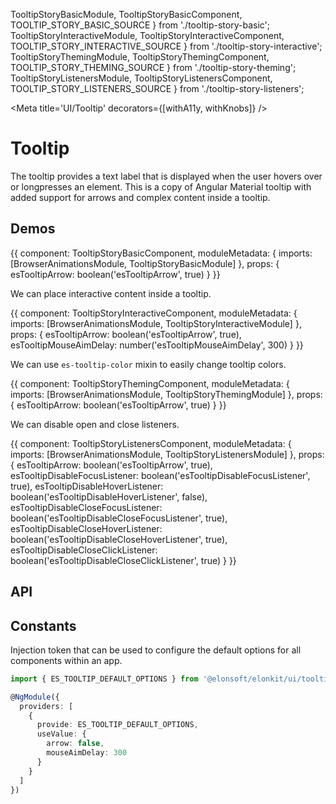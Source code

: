 



  TooltipStoryBasicModule,
  TooltipStoryBasicComponent,
  TOOLTIP_STORY_BASIC_SOURCE
} from './tooltip-story-basic';
  TooltipStoryInteractiveModule,
  TooltipStoryInteractiveComponent,
  TOOLTIP_STORY_INTERACTIVE_SOURCE
} from './tooltip-story-interactive';
  TooltipStoryThemingModule,
  TooltipStoryThemingComponent,
  TOOLTIP_STORY_THEMING_SOURCE
} from './tooltip-story-theming';
  TooltipStoryListenersModule,
  TooltipStoryListenersComponent,
  TOOLTIP_STORY_LISTENERS_SOURCE
} from './tooltip-story-listeners';

<Meta title='UI/Tooltip' decorators={[withA11y, withKnobs]} />

# Tooltip

The tooltip provides a text label that is displayed when the user hovers over or longpresses an element.
This is a copy of Angular Material tooltip with added support for arrows and complex content inside a tooltip.

## Demos

<Preview source={TOOLTIP_STORY_BASIC_SOURCE}>
  <Story name='Basic' height='110px'>
    {{
      component: TooltipStoryBasicComponent,
      moduleMetadata: {
        imports: [BrowserAnimationsModule, TooltipStoryBasicModule]
      },
      props: {
        esTooltipArrow: boolean('esTooltipArrow', true)
      }
    }}
  </Story>
</Preview>

We can place interactive content inside a tooltip.

<Preview source={TOOLTIP_STORY_INTERACTIVE_SOURCE}>
  <Story name='Interactive' height='150px'>
    {{
      component: TooltipStoryInteractiveComponent,
      moduleMetadata: {
        imports: [BrowserAnimationsModule, TooltipStoryInteractiveModule]
      },
      props: {
        esTooltipArrow: boolean('esTooltipArrow', true),
        esTooltipMouseAimDelay: number('esTooltipMouseAimDelay', 300)
      }
    }}
  </Story>
</Preview>

We can use `es-tooltip-color` mixin to easily change tooltip colors.

<Preview source={TOOLTIP_STORY_THEMING_SOURCE}>
  <Story name='Theming' height='150px'>
    {{
      component: TooltipStoryThemingComponent,
      moduleMetadata: {
        imports: [BrowserAnimationsModule, TooltipStoryThemingModule]
      },
      props: {
        esTooltipArrow: boolean('esTooltipArrow', true)
      }
    }}
  </Story>
</Preview>

We can disable open and close listeners.

<Preview source={TOOLTIP_STORY_LISTENERS_SOURCE}>
  <Story name='Listeners' height='150px'>
    {{
      component: TooltipStoryListenersComponent,
      moduleMetadata: {
        imports: [BrowserAnimationsModule, TooltipStoryListenersModule]
      },
      props: {
        esTooltipArrow: boolean('esTooltipArrow', true),
        esTooltipDisableFocusListener: boolean('esTooltipDisableFocusListener', true),
        esTooltipDisableHoverListener: boolean('esTooltipDisableHoverListener', false),
        esTooltipDisableCloseFocusListener: boolean('esTooltipDisableCloseFocusListener', true),
        esTooltipDisableCloseHoverListener: boolean('esTooltipDisableCloseHoverListener', true),
        esTooltipDisableCloseClickListener: boolean('esTooltipDisableCloseClickListener', true)
      }
    }}
  </Story>
</Preview>

## API

<Props of={ESTooltipDirective} />

## Constants

Injection token that can be used to configure the default options for all components within an app.

```ts
import { ES_TOOLTIP_DEFAULT_OPTIONS } from '@elonsoft/elonkit/ui/tooltip';

@NgModule({
  providers: [
    {
      provide: ES_TOOLTIP_DEFAULT_OPTIONS,
      useValue: {
        arrow: false,
        mouseAimDelay: 300
      }
    }
  ]
})
```
